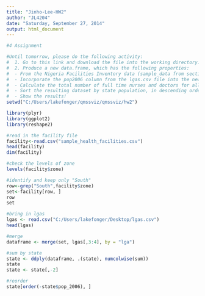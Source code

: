 ```yaml
---
title: "Jinho-Lee-HW2"
author: "JL4204"
date: "Saturday, September 27, 2014"
output: html_document
---
```



```r
#4 Assignment

#Until tomorrow, please do the following activity:
#  1. Go to this link and download the file into the working directory.
#  2. Produce a new data.frame, which has the following properties:
#  - From the Nigeria Facilities Inventory data (sample_data from section 1.5.1), select all facilities located in the Southern zones of Nigeria.
#  - Incorporate the pop2006 column from the lgas.csv file into the new data.frame containing only those facilities located in Southern Nigeria. (Hint: your id column is lga_id).
#  - Calculate the total number of full time nurses and doctors for all health facilities in each state.
#  - Sort the resulting dataset by state population, in descending order.
#  - Show the results!
setwd("C:/Users/lakefonger/qmssviz/qmssviz/hw2")

library(plyr)
library(ggplot2)
library(reshape2)

#read in the facility file
facility<-read.csv("sample_health_facilities.csv")
head(facility)
dim(facility)

#check the levels of zone
levels(facility$zone)

#identify and keep only "South"
row<-grep("South",facility$zone)
set<-facility[row, ]
row
set

#bring in lgas
lgas <- read.csv("C:/Users/lakefonger/Desktop/lgas.csv")
head(lgas)

#merge 
dataframe <- merge(set, lgas[,3:4], by = "lga")

#sum by state
state <- ddply(dataframe, .(state), numcolwise(sum))
state
state <- state[,-2]

#reorder
state[order(-state$pop_2006), ]
 
```
